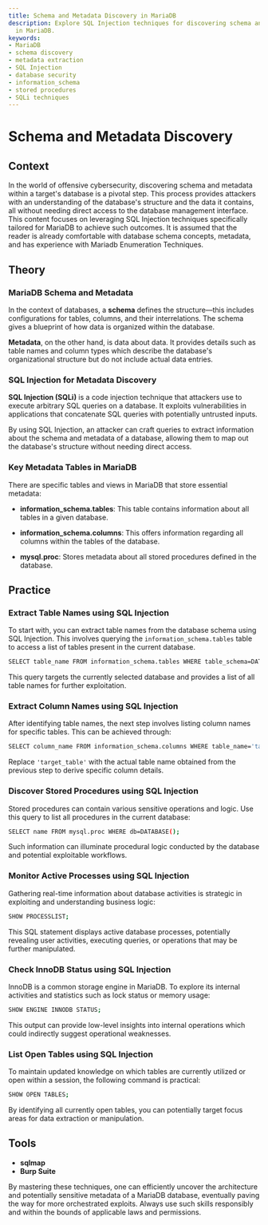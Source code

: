 ```yaml
---
title: Schema and Metadata Discovery in MariaDB
description: Explore SQL Injection techniques for discovering schema and metadata
  in MariaDB.
keywords:
- MariaDB
- schema discovery
- metadata extraction
- SQL Injection
- database security
- information_schema
- stored procedures
- SQLi techniques
---
```


# Schema and Metadata Discovery

## Context

In the world of offensive cybersecurity, discovering schema and metadata within a target's database is a pivotal step. This process provides attackers with an understanding of the database's structure and the data it contains, all without needing direct access to the database management interface. This content focuses on leveraging SQL Injection techniques specifically tailored for MariaDB to achieve such outcomes. It is assumed that the reader is already comfortable with database schema concepts, metadata, and has experience with Mariadb Enumeration Techniques.

## Theory

### MariaDB Schema and Metadata

In the context of databases, a **schema** defines the structure—this includes configurations for tables, columns, and their interrelations. The schema gives a blueprint of how data is organized within the database.

**Metadata**, on the other hand, is data about data. It provides details such as table names and column types which describe the database's organizational structure but do not include actual data entries.

### SQL Injection for Metadata Discovery

**SQL Injection (SQLi)** is a code injection technique that attackers use to execute arbitrary SQL queries on a database. It exploits vulnerabilities in applications that concatenate SQL queries with potentially untrusted inputs.

By using SQL Injection, an attacker can craft queries to extract information about the schema and metadata of a database, allowing them to map out the database's structure without needing direct access.

### Key Metadata Tables in MariaDB

There are specific tables and views in MariaDB that store essential metadata:

- **information_schema.tables**: This table contains information about all tables in a given database.
  
- **information_schema.columns**: This offers information regarding all columns within the tables of the database.
  
- **mysql.proc**: Stores metadata about all stored procedures defined in the database.

## Practice

### Extract Table Names using SQL Injection

To start with, you can extract table names from the database schema using SQL Injection. This involves querying the `information_schema.tables` table to access a list of tables present in the current database.

```bash
SELECT table_name FROM information_schema.tables WHERE table_schema=DATABASE();
```

This query targets the currently selected database and provides a list of all table names for further exploitation.

### Extract Column Names using SQL Injection

After identifying table names, the next step involves listing column names for specific tables. This can be achieved through:

```bash
SELECT column_name FROM information_schema.columns WHERE table_name='target_table';
```

Replace `'target_table'` with the actual table name obtained from the previous step to derive specific column details.

### Discover Stored Procedures using SQL Injection

Stored procedures can contain various sensitive operations and logic. Use this query to list all procedures in the current database:

```bash
SELECT name FROM mysql.proc WHERE db=DATABASE();
```

Such information can illuminate procedural logic conducted by the database and potential exploitable workflows.

### Monitor Active Processes using SQL Injection

Gathering real-time information about database activities is strategic in exploiting and understanding business logic:

```bash
SHOW PROCESSLIST;
```

This SQL statement displays active database processes, potentially revealing user activities, executing queries, or operations that may be further manipulated.

### Check InnoDB Status using SQL Injection

InnoDB is a common storage engine in MariaDB. To explore its internal activities and statistics such as lock status or memory usage:

```bash
SHOW ENGINE INNODB STATUS;
```

This output can provide low-level insights into internal operations which could indirectly suggest operational weaknesses.

### List Open Tables using SQL Injection

To maintain updated knowledge on which tables are currently utilized or open within a session, the following command is practical:

```bash
SHOW OPEN TABLES;
```

By identifying all currently open tables, you can potentially target focus areas for data extraction or manipulation.

## Tools

- **sqlmap**
- **Burp Suite**

By mastering these techniques, one can efficiently uncover the architecture and potentially sensitive metadata of a MariaDB database, eventually paving the way for more orchestrated exploits. Always use such skills responsibly and within the bounds of applicable laws and permissions.